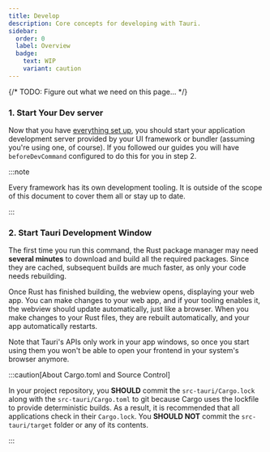 ```yaml
---
title: Develop
description: Core concepts for developing with Tauri.
sidebar:
  order: 0
  label: Overview
  badge:
    text: WIP
    variant: caution
---
```


{/* TODO: Figure out what we need on this page... */}


<Stub />

### 1. Start Your Dev server

Now that you have [everything set up](../start/), you should start your application development server provided by your UI framework or bundler (assuming you're using one, of course). If you followed our guides you will have `beforeDevCommand` configured to do this for you in step 2.

:::note

Every framework has its own development tooling. It is outside of the scope of this document to cover them all or stay up to date.

:::

### 2. Start Tauri Development Window

<CommandTabs
  npm="npm run tauri dev"
  yarn="yarn tauri dev"
  pnpm="pnpm tauri dev"
  cargo="cargo tauri dev"
/>

The first time you run this command, the Rust package manager may need **several minutes** to download and build all the required packages. Since they are cached, subsequent builds are much faster, as only your code needs rebuilding.

Once Rust has finished building, the webview opens, displaying your web app. You can make changes to your web app, and if your tooling enables it, the webview should update automatically, just like a browser. When you make changes to your Rust files, they are rebuilt automatically, and your app automatically restarts.

Note that Tauri's APIs only work in your app windows, so once you start using them you won't be able to open your frontend in your system's browser anymore.

:::caution[About Cargo.toml and Source Control]

In your project repository, you **SHOULD** commit the `src-tauri/Cargo.lock` along with the `src-tauri/Cargo.toml` to git because Cargo uses the lockfile to provide deterministic builds. As a result, it is recommended that all applications check in their `Cargo.lock`. You **SHOULD NOT** commit the `src-tauri/target` folder or any of its contents.

:::

